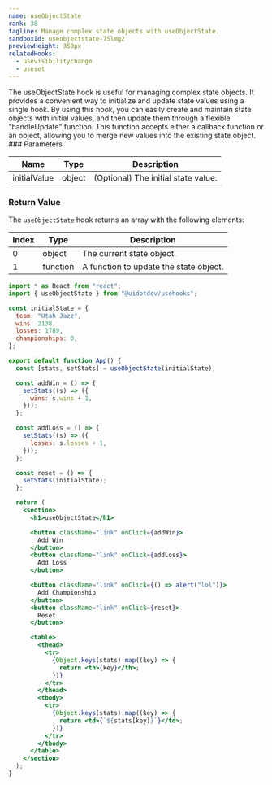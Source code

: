 ```yaml
---
name: useObjectState
rank: 38
tagline: Manage complex state objects with useObjectState.
sandboxId: useobjectstate-75lmg2
previewHeight: 350px
relatedHooks:
  - usevisibilitychange
  - useset
---
```



<HookDescription name={frontmatter.name}>
  The useObjectState hook is useful for managing complex state objects. It
  provides a convenient way to initialize and update state values using a single
  hook. By using this hook, you can easily create and maintain state objects
  with initial values, and then update them through a flexible "handleUpdate"
  function. This function accepts either a callback function or an object,
  allowing you to merge new values into the existing state object.
</HookDescription>

<div class="reference">
  ### Parameters

  | Name         | Type   | Description                         |
  | ------------ | ------ | ----------------------------------- |
  | initialValue | object | (Optional) The initial state value. |

  ### Return Value

  The `useObjectState` hook returns an array with the following elements:

  | Index | Type     | Description                            |
  | ----- | -------- | -------------------------------------- |
  | 0     | object   | The current state object.              |
  | 1     | function | A function to update the state object. |
</div>

<CodePreview
  sandboxId={frontmatter.sandboxId}
  previewHeight={frontmatter.previewHeight}
/>

<StaticCodeContainer>

```jsx
import * as React from "react";
import { useObjectState } from "@uidotdev/usehooks";

const initialState = {
  team: "Utah Jazz",
  wins: 2138,
  losses: 1789,
  championships: 0,
};

export default function App() {
  const [stats, setStats] = useObjectState(initialState);

  const addWin = () => {
    setStats((s) => ({
      wins: s.wins + 1,
    }));
  };

  const addLoss = () => {
    setStats((s) => ({
      losses: s.losses + 1,
    }));
  };

  const reset = () => {
    setStats(initialState);
  };

  return (
    <section>
      <h1>useObjectState</h1>

      <button className="link" onClick={addWin}>
        Add Win
      </button>
      <button className="link" onClick={addLoss}>
        Add Loss
      </button>

      <button className="link" onClick={() => alert("lol")}>
        Add Championship
      </button>
      <button className="link" onClick={reset}>
        Reset
      </button>

      <table>
        <thead>
          <tr>
            {Object.keys(stats).map((key) => {
              return <th>{key}</th>;
            })}
          </tr>
        </thead>
        <tbody>
          <tr>
            {Object.keys(stats).map((key) => {
              return <td>{`${stats[key]}`}</td>;
            })}
          </tr>
        </tbody>
      </table>
    </section>
  );
}
```

</StaticCodeContainer>
